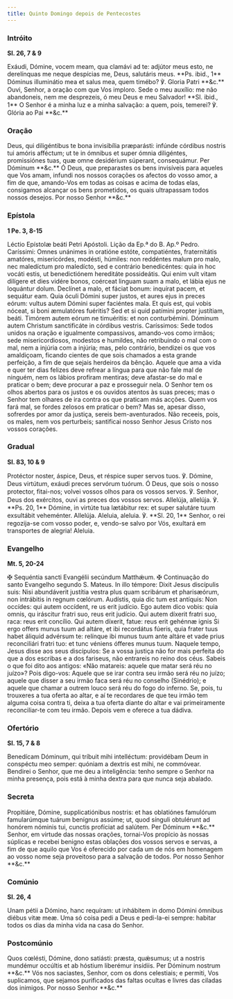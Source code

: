 ```yaml
---
title: Quinto Domingo depois de Pentecostes
---
```


### Intróito

**Sl. 26, 7 & 9**

<div class="side-by-side not-content">
  <span class="text-justify">
    Exáudi, Dómine, vocem meam, qua clamávi ad te: adjútor meus esto, ne
    derelínquas me neque despícias me, Deus, salutáris meus. **Ps. ibid., 1**
    Dóminus illuminátio mea et salus mea, quem timébo? ℣. Gloria Patri **&c.**
  </span>
  <span class="text-justify">
    Ouvi, Senhor, a oração com que Vos imploro. Sede o meu auxílio: me não
    abandoneis, nem me desprezeis, ó meu Deus e meu Salvador! **Sl. ibid., 1** O
    Senhor é a minha luz e a minha salvação: a quem, pois, temerei? ℣. Glória ao
    Pai **&c.**
  </span>
</div>

### Oração

<div class="side-by-side not-content">
  <span class="text-justify">
    Deus, qui diligéntibus te bona invisibília præparásti: infúnde córdibus
    nostris tui amóris afféctum; ut te in ómnibus et super ómnia diligéntes,
    promissiónes tuas, quæ omne desidérium súperant, consequámur. Per Dóminum
    **&c.**
  </span>
  <span class="text-justify">
    Ó Deus, que preparastes os bens invisíveis para aqueles que Vos amam,
    infundi nos nossos corações os afectos do vosso amor, a fim de que,
    amando-Vos em todas as coisas e acima de todas elas, consigamos alcançar os
    bens prometidos, os quais ultrapassam todos nossos desejos. Por nosso Senhor
    **&c.**
  </span>
</div>

### Epístola

**1 Pe. 3, 8-15**

<div class="side-by-side not-content">
  <span class="text-justify">Léctio Epístolæ beáti Petri Apóstoli.</span>
  <span class="text-justify">Lição da Ep.ª do B. Ap.º Pedro.</span>
  <span class="text-justify">
    Caríssimi: Omnes unánimes in oratióne estóte, compatiéntes, fraternitátis
    amatóres, misericórdes, modésti, húmiles: non reddéntes malum pro malo, nec
    maledíctum pro maledícto, sed e contrário benedicéntes: quia in hoc vocáti
    estis, ut benedictiónem hereditáte possideátis. Qui enim vult vitam dilígere
    et dies vidére bonos, coérceat linguam suam a malo, et lábia ejus ne
    loquántur dolum. Declínet a malo, et fáciat bonum: inquírat pacem, et
    sequátur eam. Quia óculi Dómini super justos, et aures ejus in preces eórum:
    vultus autem Dómini super faciéntes mala. Et quis est, qui vobis nóceat, si
    boni æmulatóres fuéritis? Sed et si quid patímini propter justítiam, beáti.
    Timórem autem eórum ne timuéritis: et non conturbémini. Dóminum autem
    Christum sanctificáte in córdibus vestris.
  </span>
  <span class="text-justify">
    Caríssimos: Sede todos unidos na oração e igualmente compassivos, amando-vos
    como irmãos; sede misericordiosos, modestos e humildes, não retribuindo o
    mal com o mal, nem a injúria com a injúria; mas, pelo contrário, bendizei os
    que vos amaldiçoam, ficando cientes de que sois chamados a esta grande
    perfeição, a fim de que sejais herdeiros da bênção. Aquele que ama a vida e
    quer ter dias felizes deve refrear a língua para que não fale mal de
    ninguém, nem os lábios profiram mentiras; deve afastar-se do mal e praticar
    o bem; deve procurar a paz e prosseguir nela. O Senhor tem os olhos abertos
    para os justos e os ouvidos atentos às suas preces; mas o Senhor tem olhares
    de ira contra os que praticam más acções. Quem vos fará mal, se fordes
    zelosos em praticar o bem? Mas se, apesar disso, sofrerdes por amor da
    justiça, sereis bem-aventurados. Não receeis, pois, os males, nem vos
    perturbeis; santificai nosso Senhor Jesus Cristo nos vossos corações.
  </span>
</div>

### Gradual

**Sl. 83, 10 & 9**

<div class="side-by-side not-content">
  <span class="text-justify">
    Protéctor noster, áspice, Deus, et réspice super servos tuos. ℣. Dómine,
    Deus virtútum, exáudi preces servórum tuórum.
  </span>
  <span class="text-justify">
    Ó Deus, que sois o nosso protector, fitai-nos; volvei vossos olhos para os
    vossos servos. ℣. Senhor, Deus dos exércitos, ouvi as preces dos vossos
    servos.
  </span>
  <span class="text-justify">
    Allelúja, allelúja. ℣. **Ps. 20, 1** Dómine, in virtúte tua lætábitur rex:
    et super salutáre tuum exsultábit veheménter. Allelúja.
  </span>
  <span class="text-justify">
    Aleluia, aleluia. ℣. **Sl. 20, 1** Senhor, o rei regozija-se com vosso
    poder, e, vendo-se salvo por Vós, exultará em transportes de alegria!
    Aleluia.
  </span>
</div>

### Evangelho

**Mt. 5, 20-24**

<div class="side-by-side not-content">
  <span class="text-justify">
    <span class="text-red-500">✠</span> Sequéntia sancti Evangélii secúndum
    Matthǽum.
  </span>
  <span class="text-justify">
    <span class="text-red-500">✠</span> Continuação do santo Evangelho segundo
    S. Mateus.
  </span>
  <span class="text-justify">
    In illo témpore: Dixit Jesus discípulis suis: Nisi abundáverit justítia
    vestra plus quam scribárum et pharisæórum, non intrábitis in regnum cœlórum.
    Audístis, quia dic tum est antíquis: Non occídes: qui autem occídent, re us
    erit judício. Ego autem dico vobis: quia omnis, qu iráscitur fratri suo,
    reus erit judício. Qui autem díxerit fratri suo, raca: reus erit concílio.
    Qui autem díxerit, fatue: reus erit gehénnæ ignis Si ergo offers munus tuum
    ad altáre, et ibi recordátus fúeris, quia frater tuus habet áliquid advérsum
    te: relínque ibi munus tuum ante altáre et vade prius reconciliári fratri
    tuo: et tunc véniens ófferes munus tuum.
  </span>
  <span class="text-justify">
    Naquele tempo, Jesus disse aos seus discípulos: Se a vossa justiça não for
    mais perfeita do que a dos escribas e a dos fariseus, não entrareis no reino
    dos céus. Sabeis o que foi dito aos antigos: «Não matareis: aquele que matar
    será réu no juízo»? Pois digo-vos: Aquele que se irar contra seu irmão será
    réu no juízo; aquele que disser a seu irmão faca será réu no conselho
    (Sinédrio); e aquele que chamar a outrem louco será réu do fogo do inferno.
    Se, pois, tu trouxeres a tua oferta ao altar, e aí te recordares de que teu
    irmão tem alguma coisa contra ti, deixa a tua oferta diante do altar e vai
    primeiramente reconciliar-te com teu irmão. Depois vem e oferece a tua
    dádiva.
  </span>
</div>

### Ofertório

**Sl. 15, 7 & 8**

<div class="side-by-side not-content">
  <span class="text-justify">
    Benedícam Dóminum, qui tríbuit mihi intelléctum: providébam Deum in
    conspéctu meo semper: quóniam a dextris est mihi, ne commóvear.
  </span>
  <span class="text-justify">
    Bendirei o Senhor, que me deu a inteligência: tenho sempre o Senhor na minha
    presença, pois está à minha dextra para que nunca seja abalado.
  </span>
</div>

### Secreta

<div class="side-by-side not-content">
  <span class="text-justify">
    Propitiáre, Dómine, supplicatiónibus nostris: et has oblatiónes famulórum
    famularúmque tuárum benígnus assúme; ut, quod sínguli obtulérunt ad honórem
    nóminis tui, cunctis profíciat ad salútem. Per Dóminum **&c.**
  </span>
  <span class="text-justify">
    Senhor, em virtude das nossas orações, tornai-Vos propício às nossas
    súplicas e recebei benigno estas oblações dos vossos servos e servas, a fim
    de que aquilo que Vos é oferecido por cada um de nós em homenagem ao vosso
    nome seja proveitoso para a salvação de todos. Por nosso Senhor **&c.**
  </span>
</div>

### Comúnio

**Sl. 26, 4**

<div class="side-by-side not-content">
  <span class="text-justify">
    Unam pétii a Dómino, hanc requíram: ut inhábitem in domo Dómini ómnibus
    diébus vitæ meæ.
  </span>
  <span class="text-justify">
    Uma só coisa pedi a Deus e pedi-la-ei sempre: habitar todos os dias da minha
    vida na casa do Senhor.
  </span>
</div>

### Postcomúnio

<div class="side-by-side not-content">
  <span class="text-justify">
    Quos cœlésti, Dómine, dono satiásti: præsta, quǽsumus; ut a nostris mundémur
    occúltis et ab hóstium liberémur insídiis. Per Dóminum nostrum **&c.**
  </span>
  <span class="text-justify">
    Vós nos saciastes, Senhor, com os dons celestiais; e permiti, Vos
    suplicamos, que sejamos purificados das faltas ocultas e livres das ciladas
    dos inimigos. Por nosso Senhor **&c.**
  </span>
</div>
